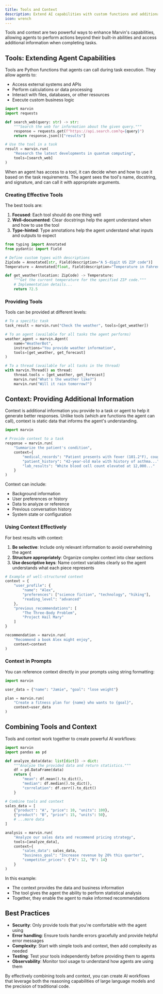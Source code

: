 ```yaml
---
title: Tools and Context
description: Extend AI capabilities with custom functions and additional information
icon: wrench
---
```


Tools and context are two powerful ways to enhance Marvin's capabilities, allowing agents to perform actions beyond their built-in abilities and access additional information when completing tasks.

## Tools: Extending Agent Capabilities

Tools are Python functions that agents can call during task execution. They allow agents to:

- Access external systems and APIs
- Perform calculations or data processing
- Interact with files, databases, or other resources
- Execute custom business logic

```python
import marvin
import requests

def search_web(query: str) -> str:
    """Search the web for information about the given query."""
    response = requests.get(f"https://api.search.com?q={query}")
    return response.json()["results"]

# Use the tool in a task
result = marvin.run(
    "Research the latest developments in quantum computing",
    tools=[search_web]
)
```

When an agent has access to a tool, it can decide when and how to use it based on the task requirements. The agent sees the tool's name, docstring, and signature, and can call it with appropriate arguments.

### Creating Effective Tools

The best tools are:

1. **Focused**: Each tool should do one thing well
2. **Well-documented**: Clear docstrings help the agent understand when and how to use the tool
3. **Type-hinted**: Type annotations help the agent understand what inputs and outputs to expect

```python
from typing import Annotated
from pydantic import Field

# Define custom types with descriptions
ZipCode = Annotated[str, Field(description="A 5-digit US ZIP code")]
Temperature = Annotated[float, Field(description="Temperature in Fahrenheit")]

def get_weather(location: ZipCode) -> Temperature:
    """Get the current temperature for the specified ZIP code."""
    # Implementation details...
    return 72.5
```

### Providing Tools

Tools can be provided at different levels:

```python
# To a specific task
task_result = marvin.run("Check the weather", tools=[get_weather])

# To an agent (available for all tasks the agent performs)
weather_agent = marvin.Agent(
    name="WeatherBot",
    instructions="You provide weather information",
    tools=[get_weather, get_forecast]
)

# To a thread (available for all tasks in the thread)
with marvin.Thread() as thread:
    thread.tools = [get_weather, get_forecast]
    marvin.run("What's the weather like?")
    marvin.run("Will it rain tomorrow?")
```

## Context: Providing Additional Information

Context is additional information you provide to a task or agent to help it generate better responses. Unlike tools (which are functions the agent can call), context is static data that informs the agent's understanding.

```python
import marvin

# Provide context to a task
response = marvin.run(
    "Summarize the patient's condition",
    context={
        "medical_records": "Patient presents with fever (101.2°F), cough, and fatigue...",
        "patient_history": "42-year-old male with history of asthma...",
        "lab_results": "White blood cell count elevated at 12,000..."
    }
)
```

Context can include:
- Background information
- User preferences or history
- Data to analyze or reference
- Previous conversation history
- System state or configuration

### Using Context Effectively

For best results with context:

1. **Be selective**: Include only relevant information to avoid overwhelming the agent
2. **Structure appropriately**: Organize complex context into clear sections
3. **Use descriptive keys**: Name context variables clearly so the agent understands what each piece represents

```python
# Example of well-structured context
context = {
    "user_profile": {
        "name": "Alex",
        "preferences": ["science fiction", "technology", "hiking"],
        "reading_level": "advanced"
    },
    "previous_recommendations": [
        "The Three-Body Problem",
        "Project Hail Mary"
    ]
}

recommendation = marvin.run(
    "Recommend a book Alex might enjoy",
    context=context
)
```

### Context in Prompts

You can reference context directly in your prompts using string formatting:

```python
import marvin

user_data = {"name": "Jamie", "goal": "lose weight"}

plan = marvin.run(
    "Create a fitness plan for {name} who wants to {goal}",
    context=user_data
)
```

## Combining Tools and Context

Tools and context work together to create powerful AI workflows:

```python
import marvin
import pandas as pd

def analyze_data(data: list[dict]) -> dict:
    """Analyze the provided data and return statistics."""
    df = pd.DataFrame(data)
    return {
        "mean": df.mean().to_dict(),
        "median": df.median().to_dict(),
        "correlation": df.corr().to_dict()
    }

# Combine tools and context
sales_data = [
    {"product": "A", "price": 10, "units": 100},
    {"product": "B", "price": 15, "units": 50},
    # ...more data
]

analysis = marvin.run(
    "Analyze our sales data and recommend pricing strategy",
    tools=[analyze_data],
    context={
        "sales_data": sales_data,
        "business_goal": "Increase revenue by 20% this quarter",
        "competitor_prices": {"A": 12, "B": 14}
    }
)
```

In this example:
- The context provides the data and business information
- The tool gives the agent the ability to perform statistical analysis
- Together, they enable the agent to make informed recommendations

## Best Practices

- **Security**: Only provide tools that you're comfortable with the agent using
- **Error handling**: Ensure tools handle errors gracefully and provide helpful error messages
- **Complexity**: Start with simple tools and context, then add complexity as needed
- **Testing**: Test your tools independently before providing them to agents
- **Observability**: Monitor tool usage to understand how agents are using them

By effectively combining tools and context, you can create AI workflows that leverage both the reasoning capabilities of large language models and the precision of traditional code. 